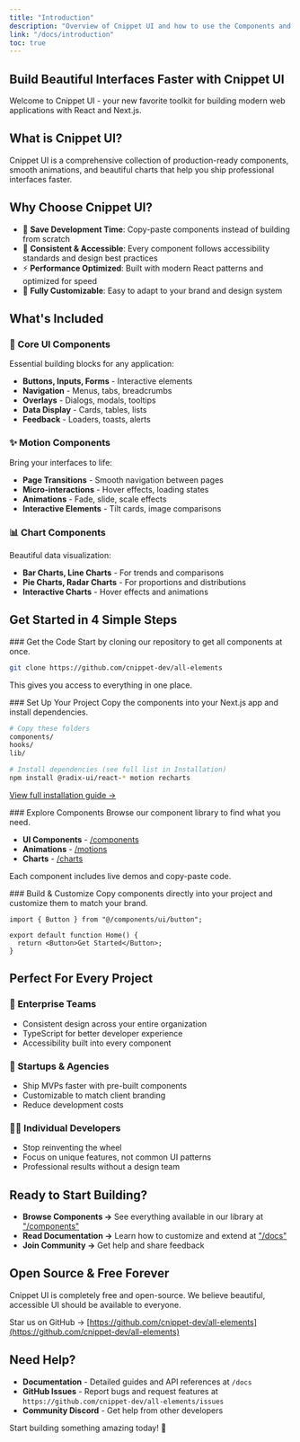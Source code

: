 ```yaml
---
title: "Introduction"
description: "Overview of Cnippet UI and how to use the Components and Motion libraries."
link: "/docs/introduction"
toc: true
---
```


## Build Beautiful Interfaces Faster with Cnippet UI

Welcome to Cnippet UI - your new favorite toolkit for building modern web applications with React and Next.js.

## What is Cnippet UI?

Cnippet UI is a comprehensive collection of production-ready components, smooth animations, and beautiful charts that help you ship professional interfaces faster.

## Why Choose Cnippet UI?

- 🚀 **Save Development Time**: Copy-paste components instead of building from scratch
- 🎨 **Consistent & Accessible**: Every component follows accessibility standards and design best practices
- ⚡ **Performance Optimized**: Built with modern React patterns and optimized for speed
- 🔧 **Fully Customizable**: Easy to adapt to your brand and design system

## What's Included

### 🎯 Core UI Components
Essential building blocks for any application:

- **Buttons, Inputs, Forms** - Interactive elements
- **Navigation** - Menus, tabs, breadcrumbs
- **Overlays** - Dialogs, modals, tooltips
- **Data Display** - Cards, tables, lists
- **Feedback** - Loaders, toasts, alerts

### ✨ Motion Components
Bring your interfaces to life:

- **Page Transitions** - Smooth navigation between pages
- **Micro-interactions** - Hover effects, loading states
- **Animations** - Fade, slide, scale effects
- **Interactive Elements** - Tilt cards, image comparisons

### 📊 Chart Components
Beautiful data visualization:

- **Bar Charts, Line Charts** - For trends and comparisons
- **Pie Charts, Radar Charts** - For proportions and distributions
- **Interactive Charts** - Hover effects and animations

## Get Started in 4 Simple Steps

<Steps>
<Step>
### Get the Code
Start by cloning our repository to get all components at once.

```bash
git clone https://github.com/cnippet-dev/all-elements
```

This gives you access to everything in one place.
</Step>

<Step>
### Set Up Your Project
Copy the components into your Next.js app and install dependencies.

```bash
# Copy these folders
components/
hooks/
lib/

# Install dependencies (see full list in Installation)
npm install @radix-ui/react-* motion recharts
```

[View full installation guide →](/docs/installation)
</Step>

<Step>
### Explore Components
Browse our component library to find what you need.

- **UI Components** - [/components](https://ui.cnippet.dev/components)
- **Animations** - [/motions](https://ui.cnippet.dev/motions)
- **Charts** - [/charts](https://ui.cnippet.dev/charts)

Each component includes live demos and copy-paste code.
</Step>

<Step>
### Build & Customize
Copy components directly into your project and customize them to match your brand.

```tsx
import { Button } from "@/components/ui/button";

export default function Home() {
  return <Button>Get Started</Button>;
}
```
</Step>
</Steps>

## Perfect For Every Project

### 🏢 Enterprise Teams
- Consistent design across your entire organization
- TypeScript for better developer experience
- Accessibility built into every component

### 🚀 Startups & Agencies
- Ship MVPs faster with pre-built components
- Customizable to match client branding
- Reduce development costs

### 👨‍💻 Individual Developers
- Stop reinventing the wheel
- Focus on unique features, not common UI patterns
- Professional results without a design team

## Ready to Start Building?

- **Browse Components →** See everything available in our library at ["/components"]((https://ui.cnippet.dev/components))
- **Read Documentation →** Learn how to customize and extend at ["/docs"](https://ui.cnippet.dev/motions)
- **Join Community →** Get help and share feedback

## Open Source & Free Forever

Cnippet UI is completely free and open-source. We believe beautiful, accessible UI should be available to everyone.

Star us on GitHub → [https://github.com/cnippet-dev/all-elements](https://github.com/cnippet-dev/all-elements)

## Need Help?

- **Documentation** - Detailed guides and API references at `/docs`
- **GitHub Issues** - Report bugs and request features at `https://github.com/cnippet-dev/all-elements/issues`
- **Community Discord** - Get help from other developers

Start building something amazing today! 🎉